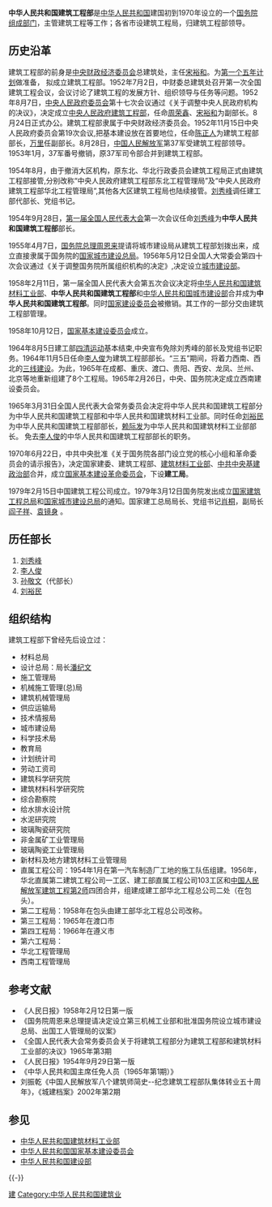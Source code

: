 {{Infobox PRCG
|机构名称=中华人民共和国建筑工程部
|标志1=National Emblem of the People's Republic of China.svg
|上级机构=[[中华人民共和国国务院|国务院]]
|机构类型=[[国务院组成部门|国务院组成部门]]
|行政级别=正部级
|地址1=[[北京市|北京市]]
|沿革链接=中华人民共和国国务院机构时间线
|时期1=1952-1954
|机构1=[[中央人民政府建筑工程部|中央人民政府建筑工程部]]
|时期2=1954-1970
|机构2='''中华人民共和国建筑工程部'''
|时期3=1970-1979
|机构3=[[中华人民共和国国家基本建设委员会|中华人民共和国国家基本建设委员会]]
|时期4=1979-1982
|机构4=[[国家建筑工程总局|国家建筑工程总局]]
|时期5=1982-
|机构5=[[中国建筑工程总公司|中国建筑工程总公司]]
|a=[[中华人民共和国建筑材料工业部|中华人民共和国建筑材料工业部]]
|b=[[中华人民共和国城市建设部|中华人民共和国城市建设部]]
}}

'''中华人民共和国建筑工程部'''是[[中华人民共和国|中华人民共和国]]建国初到1970年设立的一个[[国务院组成部门|国务院组成部门]]，主管建筑工程等工作；各省市设建筑工程局，归建筑工程部领导。

==历史沿革==
建筑工程部的前身是[[政务院财政经济委员会|中央财政经济委员会]]总建筑处，主任[[宋裕和|宋裕和]]。为[[第一个五年计划_(中国)|第一个五年计划]]做准备， 拟成立建筑工程部。1952年7月2日，中财委总建筑处召开第一次全国建筑工程会议，会议讨论了建筑工程的发展方针、组织领导与任务等问题。1952年8月7日，[[中央人民政府委员会|中央人民政府委员会]]第十七次会议通过《关于调整中央人民政府机构的决议》，决定成立[[中央人民政府建筑工程部|中央人民政府建筑工程部]]，任命[[周荣鑫|周荣鑫]]、[[宋裕和|宋裕和]]为副部长。8月24日正式办公。建筑工程部隶属于中央财政经济委员会。1952年11月15日中央人民政府委员会第19次会议,把基本建设放在首要地位，任命[[陈正人|陈正人]]为建筑工程部部长，[[万里|万里]]任副部长。8月28日，[[中国人民解放军|中国人民解放军]]第37军受建筑工程部领导。1953年1月，37军番号撤销，原37军司令部合并到建筑工程部。 

1954年8月，由于撤消大区机构，原东北、华北行政委员会建筑工程局正式由建筑工程部接管,分别改称“中央人民政府建筑工程部东北工程管理局”及“中央人民政府建筑工程部华北工程管理局”,其他各大区建筑工程局也陆续接管。[[刘秀峰|刘秀峰]]调任建工部代部长、党组书记。

1954年9月28日，[[第一届全国人民代表大会|第一届全国人民代表大会]]第一次会议任命[[刘秀峰|刘秀峰]]为'''中华人民共和国建筑工程部'''部长。

1955年4月7日，[[国务院总理|国务院总理]][[周恩来|周恩来]]提请将城市建设局从建筑工程部划拨出来，成立直接隶属于国务院的[[国家城市建设总局|国家城市建设总局]]。1956年5月12日全国人大常委会第四十次会议通过《关于调整国务院所属组织机构的决定》,决定设立[[城市建设部|城市建设部]]。

1958年2月11日，第一届全国人民代表大会第五次会议决定将[[中华人民共和国建筑材料工业部|中华人民共和国建筑材料工业部]]、'''中华人民共和国建筑工程部'''和[[中华人民共和国城市建设部|中华人民共和国城市建设部]]合并成为'''中华人民共和国建筑工程部'''。同时[[国家建设委员会|国家建设委员会]]被撤销。其工作的一部分交由建筑工程部管理。

1958年10月12日，[[国家基本建设委员会|国家基本建设委员会]]成立。

1964年8月5日建工部[[四清运动|四清运动]]基本结束,中央宣布免除刘秀峰的部长及党组书记职务。1964年11月5日任命[[李人俊|李人俊]]为建筑工程部部长。“三五”期间，将着力西南、西北的[[三线建设|三线建设]]。为此，1965年在成都、重庆、渡口、贵阳、西安、龙凤、兰州、北京等地重新组建了8个工程局。1965年2月26日，中央、国务院决定成立西南建设委员会。

1965年3月31日全国人民代表大会常务委员会决定将中华人民共和国建筑工程部分为中华人民共和国建筑工程部和中华人民共和国建筑材料工业部。同时任命[[刘裕民|刘裕民]]为中华人民共和国建筑工程部部长，[[赖际发|赖际发]]为中华人民共和国建筑材料工业部部长。 免去[[李人俊|李人俊]]的中华人民共和国建筑工程部部长的职务。

1970年6月22日，中共中央批准《关于国务院各部门设立党的核心小组和革命委员会的请示报告》，决定国家建委、建筑工程部、[[中华人民共和国建筑材料工业部|建筑材料工业部]]、[[中共中央基建政治部|中共中央基建政治部]]合并，成立[[国家基本建设委员会|国家基本建设革命委员会]]，下设'''建工局'''。

1979年2月15日中国建筑工程公司成立。1979年3月12日国务院发出成立[[国家建筑工程总局|国家建筑工程总局]]和[[国家城市建设总局|国家城市建设总局]]的通知。国家建工总局局长、党组书记[[肖桐|肖桐]]，副局长[[阎子祥|阎子祥]]、[[袁镜身|袁镜身]] 。

==历任部长==
#[[刘秀峰|刘秀峰]]
#[[李人俊|李人俊]]
#[[孙敬文|孙敬文]]（代部长）
#[[刘裕民|刘裕民]]

==组织结构==
建筑工程部下曾经先后设立过：
*材料总局
*设计总局：局长[[潘纪文|潘纪文]]
*施工管理局
*机械施工管理(总)局
*建筑机械管理局
*供应运输局
*技术情报局
*城市建设局
*科学技术局
*教育局
*计划统计司
*劳动工资司
*建筑科学研究院
*建筑材料科学研究院
*综合勘察院
*给水排水设计院
*水泥研究院
*玻璃陶瓷研究院
*非金属矿工业管理局
*玻璃陶瓷工业管理局
*新材料及地方建筑材料工业管理局
*直属工程公司：1954年1月在第一汽车制造厂工地的施工队伍组建。1956年，华北直属第二建筑工程公司一工区、建工部直属工程公司103工区和[[中国人民解放军建筑工程部队|中国人民解放军建筑工程第2师]]四团合并，组建成建工部华北工程总公司二处（在包头）。
*第二工程局：1958年在包头由建工部华北工程总公司改称。
*第三工程局：1965年在渡口市
*第四工程局：1966年在遵义市
*第六工程局：
*华北工程管理局
*西南工程管理局

==参考文献==
*《人民日报》1958年2月12日第一版
*《国务院周恩来总理提请决定设立第三机械工业部和批准国务院设立城市建设总局、出国工人管理局的议案》
*《全国人民代表大会常务委员会关于将建筑工程部分为建筑工程部和建筑材料工业部的决议》1965年第3期
*《人民日报》1954年9月29日第一版
*《中华人民共和国主席任免人员（1965年第1期）》
*刘振乾《中国人民解放军八个建筑师简史--纪念建筑工程部队集体转业五十周年》，《城建档案》2002年第2期

==参见==
*[[中华人民共和国建筑材料工业部|中华人民共和国建筑材料工业部]]
*[[中华人民共和国国家基本建设委员会|中华人民共和国国家基本建设委员会]]
*[[中华人民共和国建设部|中华人民共和国建设部]]

{{-}}
{{国务院/2|组成部门}}
{{国务院/3|组成部门}}

[[Category:国务院已撤销各部|建]]
[[Category:中华人民共和国建筑业|Category:中华人民共和国建筑业]]